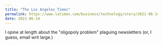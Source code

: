 ```yaml
---
title: "The Los Angeles Times"
permalink: https://www.latimes.com/business/technology/story/2021-06-14/newsletters-were-supposed-to-cut-out-the-middlemen-but-what-about-gmail
date: 2021-06-14
---
```


I opine at length about the "oligopoly problem" plaguing newsletters (or, I guess, email writ large.)
